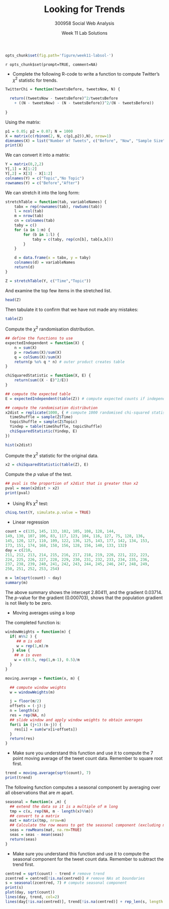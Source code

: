 % Looking for Trends 
% 300958 Social Web Analysis 
% Week 11 Lab Solutions

```r
opts_chunk$set(fig.path='figure/week11-labsol-')
```

`r opts_chunk$set(prompt=TRUE, comment=NA)`

- Complete the following R-code to write a function to compute
  Twitter's $\chi^2$ statistic for trends.

```r
TwitterChi = function(tweetsBefore, tweetsNow, N) {

  return((tweetsNow - tweetsBefore)^2/tweetsBefore
    + ((N - tweetsNow) - (N - tweetsBefore))^2/(N - tweetsBefore))
  
}
```

Using the matrix:
```r
p1 = 0.05; p2 = 0.07; N = 1000
X = matrix(c(rbinom(2, N, c(p1,p2)),N), nrow=1)
dimnames(X) = list("Number of Tweets", c("Before", "Now", "Sample Size"))
print(X)
```

We can convert it into a matrix:
```r
Y = matrix(0,2,2)
Y[,1] = X[1:2]
Y[,2] = X[3] - X[1:2]
colnames(Y) = c("Topic","No Topic")
rownames(Y) = c("Before","After")
```



We can stretch it into the long form:
```r
stretchTable = function(tab, variableNames) {
    tabx = rep(rownames(tab), rowSums(tab))
    l = ncol(tab)
    m = nrow(tab)
    cn = colnames(tab)
    taby = c()
    for (a in 1:m) {
        for (b in 1:l) {
            taby = c(taby, rep(cn[b], tab[a,b]))
        }
    }

    d = data.frame(x = tabx, y = taby)
    colnames(d) = variableNames
    return(d)
}

Z = stretchTable(Y, c("Time","Topic"))
```
And examine the top few items in the stretched list.
```r
head(Z)
```


Then tabulate it to confirm that we have not made any mistakes:
```r
table(Z)
```

Compute the $\chi^2$ randomisation distribution.
```r
## define the functions to use
expectedIndependent = function(X) {
    n = sum(X)
    p = rowSums(X)/sum(X)
    q = colSums(X)/sum(X)
    return(p %o% q * n) # outer product creates table
}

chiSquaredStatistic = function(X, E) {
    return(sum((X - E)^2/E))
}

## compute the expected table
E = expectedIndependent(table(Z)) # compute expected counts if independent

## compute the randomisation distribution
x2dist = replicate(1000, { # compute 1000 randomised chi-squared statistics
  timeShuffle = sample(Z$Time)
  topicShuffle = sample(Z$Topic)
  Yindep = table(timeShuffle, topicShuffle)
  chiSquaredStatistic(Yindep, E)
})

hist(x2dist)
```

Compute the $\chi^2$ statistic for the original data.
```r
x2 = chiSquaredStatistic(table(Z), E)
```

Compute the $p$ value of the test.
```r
## pval is the proportion of x2dist that is greater than x2
pval = mean(x2dist > x2)
print(pval)
```

- Using R's $\chi^2$ test:
```r
chisq.test(Y, simulate.p.value = TRUE)
```


- Linear regression

```r
count = c(135, 145, 133, 102, 105, 108, 128, 144, 
149, 130, 107, 106, 83, 117, 123, 104, 116, 127, 75, 128, 136, 
145, 120, 127, 110, 109, 122, 136, 125, 143, 177, 142, 134, 153, 
173, 151, 174, 168, 158, 156, 128, 156, 140, 133, 132)
day = c(210, 
211, 212, 213, 214, 215, 216, 217, 218, 219, 220, 221, 222, 223, 
224, 225, 226, 227, 228, 229, 230, 231, 232, 233, 234, 235, 236, 
237, 238, 239, 240, 241, 242, 243, 244, 245, 246, 247, 248, 249, 
250, 251, 252, 253, 254)

m = lm(sqrt(count) ~ day)
summary(m)
```

The above summary shows the intercept 2.80411, and the gradient
0.03714.  The $p$-value for the gradient (0.000703), shows that the
population gradient is not likely to be zero.


- Moving averages using a loop

The completed function is:
```r
windowWeights = function(m) {
  if( m%%2 ) { 
     ## m is odd
     w = rep(1,m)/m
   } else { 
    ## m is even
    w = c(0.5, rep(1,m-1), 0.5)/m
  }
}

moving.average = function(x, m) {

  ## compute window weights
  w = windowWeights(m)

  j = floor(m/2)
  offsets = (-j):j
  n = length(x)
  res = rep(NA, n)
  ## slide window and apply window weights to obtain averages
  for(i in (j+1):(n-j)) {
    res[i] = sum(w*x[i+offsets])
  }
  return(res)
}

```

- Make sure you understand this function and use it to compute the 7
  point moving average of the tweet count data. Remember to square
  root first.

```r
trend = moving.average(sqrt(count), 7)
print(trend)
```

The following function computes a seasonal component by averaging over
all observations that are $m$ apart.

```r
seasonal = function(x ,m) {
  ## extend the data so it is a multiple of m long
  tmp = c(x, rep(NA, m - length(x)%%m))
  ## convert to a matrix
  mat = matrix(tmp, nrow=m)
  ## Calculate the row means to get the seasonal component (excluding missing entries)
  seas = rowMeans(mat, na.rm=TRUE)
  seas = seas - mean(seas)
  return(seas)
}
```

- Make sure you understand this function and use it to compute the
  seasonal component for the tweet count data. Remember to subtract
  the trend first.

```r
centred = sqrt(count) - trend # remove trend
zcentred = centred[!is.na(centred)] # remove NAs at boundaries
s = seasonal(zcentred, 7) # compute seasonal component
print(s)
plot(day, sqrt(count))
lines(day, trend, col=2)
lines(day[!is.na(centred)], trend[!is.na(centred)] + rep_len(s, length.out = sum(!is.na(centred))))
```


 
